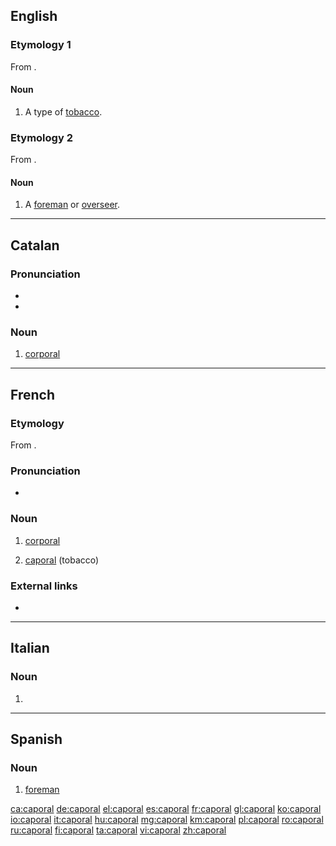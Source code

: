 ==English==

===Etymology 1===
From {{etyl|fr|en}} {{term|caporal|lang=fr}}.

====Noun====
{{en-noun|-}}

# A type of [[tobacco]].

===Etymology 2===
From {{etyl|es|en}} {{term|caporal|lang=es}}.

====Noun====
{{en-noun}}

# {{cx|Latin America|lang=en}} A [[foreman]] or [[overseer]].

----

==Catalan==

===Pronunciation===
* {{IPA|lang=ca|/kəpuˈɾaɫ/}}
* {{rhymes|al|lang=ca}}

===Noun===
{{ca-noun|m}}

# {{context|military|lang=ca}} [[corporal]]

----

==French==

===Etymology===
From {{etyl|it|fr}} {{term|caporale|lang=it}}.

===Pronunciation===
* {{IPA|/ka.pɔ.ʁal/|lang=fr}}

===Noun===
{{fr-noun|m|caporaux}}

# {{context|military|lang=fr}} [[corporal]]
# [[#English|caporal]] (tobacco)

===External links===
* {{R:TLFi}}

----

==Italian==

===Noun===
{{head|it|noun|g=m|invariable}}

# {{apocopic form of|caporale|lang=it}}

----

==Spanish==

===Noun===
{{es-noun|m|es}}

# [[foreman]]

[[ca:caporal]]
[[de:caporal]]
[[el:caporal]]
[[es:caporal]]
[[fr:caporal]]
[[gl:caporal]]
[[ko:caporal]]
[[io:caporal]]
[[it:caporal]]
[[hu:caporal]]
[[mg:caporal]]
[[km:caporal]]
[[pl:caporal]]
[[ro:caporal]]
[[ru:caporal]]
[[fi:caporal]]
[[ta:caporal]]
[[vi:caporal]]
[[zh:caporal]]